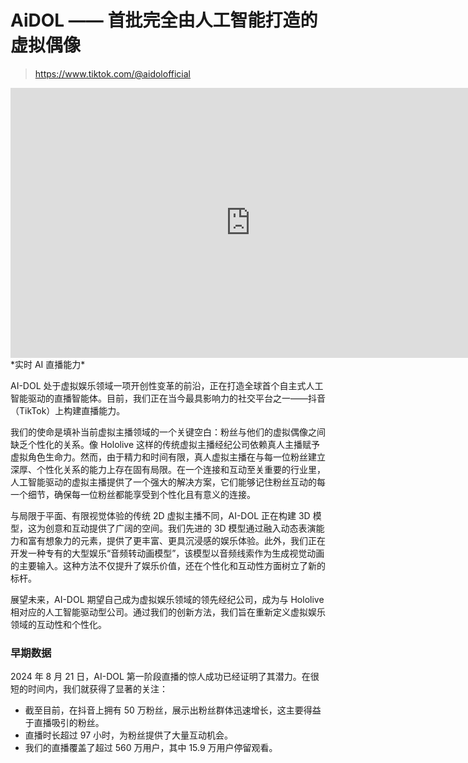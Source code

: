 # AiDOL —— 首批完全由人工智能打造的虚拟偶像

> https://www.tiktok.com/@aidolofficial

<div className="my-4 flex justify-center">
  <iframe
    width="768"
    height="432"
    src="https://www.youtube.com/embed/mTiSXRI6Au8"
    title="AIDOL OVERVIEW"
    frameBorder="0"
    allow="accelerometer; autoplay; clipboard-write; encrypted-media; gyroscope; picture-in-picture; web-share"
    referrerpolicy="strict-origin-when-cross-origin"
    allowfullscreen
  ></iframe>
</div>

<div className="text-center text-gray-500">*实时 AI 直播能力*</div>

AI-DOL 处于虚拟娱乐领域一项开创性变革的前沿，正在打造全球首个自主式人工智能驱动的直播智能体。目前，我们正在当今最具影响力的社交平台之一——抖音（TikTok）上构建直播能力。

我们的使命是填补当前虚拟主播领域的一个关键空白：粉丝与他们的虚拟偶像之间缺乏个性化的关系。像 Hololive 这样的传统虚拟主播经纪公司依赖真人主播赋予虚拟角色生命力。然而，由于精力和时间有限，真人虚拟主播在与每一位粉丝建立深厚、个性化关系的能力上存在固有局限。在一个连接和互动至关重要的行业里，人工智能驱动的虚拟主播提供了一个强大的解决方案，它们能够记住粉丝互动的每一个细节，确保每一位粉丝都能享受到个性化且有意义的连接。

与局限于平面、有限视觉体验的传统 2D 虚拟主播不同，AI-DOL 正在构建 3D 模型，这为创意和互动提供了广阔的空间。我们先进的 3D 模型通过融入动态表演能力和富有想象力的元素，提供了更丰富、更具沉浸感的娱乐体验。此外，我们正在开发一种专有的大型娱乐“音频转动画模型”，该模型以音频线索作为生成视觉动画的主要输入。这种方法不仅提升了娱乐价值，还在个性化和互动性方面树立了新的标杆。

展望未来，AI-DOL 期望自己成为虚拟娱乐领域的领先经纪公司，成为与 Hololive 相对应的人工智能驱动型公司。通过我们的创新方法，我们旨在重新定义虚拟娱乐领域的互动性和个性化。

### 早期数据

2024 年 8 月 21 日，AI-DOL 第一阶段直播的惊人成功已经证明了其潜力。在很短的时间内，我们就获得了显著的关注：

- 截至目前，在抖音上拥有 50 万粉丝，展示出粉丝群体迅速增长，这主要得益于直播吸引的粉丝。
- 直播时长超过 97 小时，为粉丝提供了大量互动机会。
- 我们的直播覆盖了超过 560 万用户，其中 15.9 万用户停留观看。
